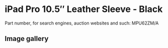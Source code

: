
# iPad Pro 10.5″ Leather Sleeve - Black

Part number, for search engines, auction websites and such: MPU62ZM/A

## Image gallery

<div style={{ width: "768px" }}>
  <GalleryComponent
    images={[
      {
        original: "/everysource/MPU62.png",
        thumbnail: "/everypreview/MPU62.png",
      },
      {
        original: "/everysource/MPU62_AV2.png",
        thumbnail: "/everypreview/MPU62_AV2.png",
      },
      {
        original: "/everysource/MPU62_AV3.png",
        thumbnail: "/everypreview/MPU62_AV3.png",
      }
    ]}
  />
</div>